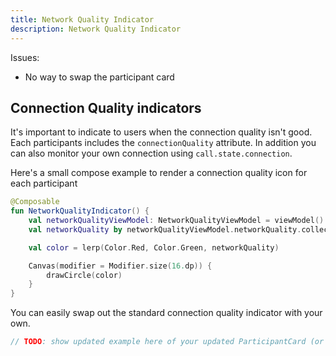 ```yaml
---
title: Network Quality Indicator
description: Network Quality Indicator
---
```


Issues:
* No way to swap the participant card


## Connection Quality indicators

It's important to indicate to users when the connection quality isn't good.
Each participants includes the `connectionQuality` attribute.
In addition you can also monitor your own connection using `call.state.connection`.

Here's a small compose example to render a connection quality icon for each participant

```kotlin
@Composable
fun NetworkQualityIndicator() {
    val networkQualityViewModel: NetworkQualityViewModel = viewModel()
    val networkQuality by networkQualityViewModel.networkQuality.collectAsState()

    val color = lerp(Color.Red, Color.Green, networkQuality)

    Canvas(modifier = Modifier.size(16.dp)) {
        drawCircle(color)
    }
}
```

You can easily swap out the standard connection quality indicator with your own.

```kotlin
// TODO: show updated example here of your updated ParticipantCard (or however we call it)
```